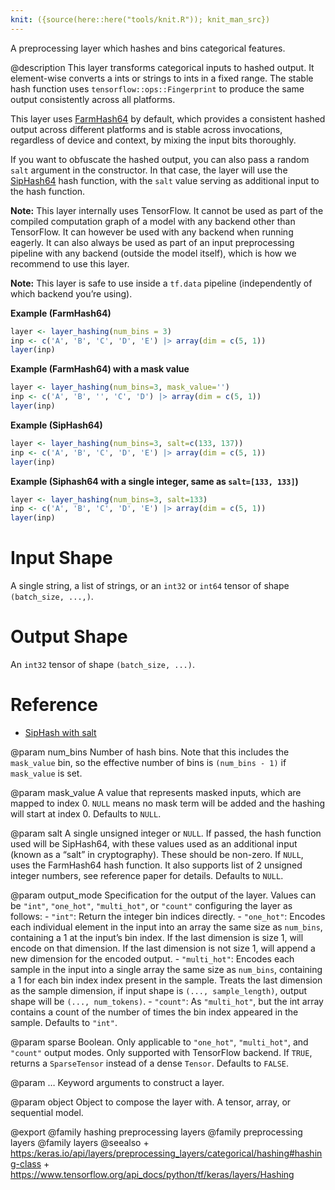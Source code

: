 ```yaml
---
knit: ({source(here::here("tools/knit.R")); knit_man_src})
---
```

A preprocessing layer which hashes and bins categorical features.

@description
This layer transforms categorical inputs to hashed output. It element-wise
converts a ints or strings to ints in a fixed range. The stable hash
function uses `tensorflow::ops::Fingerprint` to produce the same output
consistently across all platforms.

This layer uses [FarmHash64](https://github.com/google/farmhash) by default,
which provides a consistent hashed output across different platforms and is
stable across invocations, regardless of device and context, by mixing the
input bits thoroughly.

If you want to obfuscate the hashed output, you can also pass a random
`salt` argument in the constructor. In that case, the layer will use the
[SipHash64](https://github.com/google/highwayhash) hash function, with
the `salt` value serving as additional input to the hash function.

**Note:** This layer internally uses TensorFlow. It cannot
be used as part of the compiled computation graph of a model with
any backend other than TensorFlow.
It can however be used with any backend when running eagerly.
It can also always be used as part of an input preprocessing pipeline
with any backend (outside the model itself), which is how we recommend
to use this layer.

**Note:** This layer is safe to use inside a `tf.data` pipeline
(independently of which backend you're using).

**Example (FarmHash64)**

```r
layer <- layer_hashing(num_bins = 3)
inp <- c('A', 'B', 'C', 'D', 'E') |> array(dim = c(5, 1))
layer(inp)
```

**Example (FarmHash64) with a mask value**

```r
layer <- layer_hashing(num_bins=3, mask_value='')
inp <- c('A', 'B', '', 'C', 'D') |> array(dim = c(5, 1))
layer(inp)
```

**Example (SipHash64)**

```r
layer <- layer_hashing(num_bins=3, salt=c(133, 137))
inp <- c('A', 'B', 'C', 'D', 'E') |> array(dim = c(5, 1))
layer(inp)
```

**Example (Siphash64 with a single integer, same as `salt=[133, 133]`)**

```r
layer <- layer_hashing(num_bins=3, salt=133)
inp <- c('A', 'B', 'C', 'D', 'E') |> array(dim = c(5, 1))
layer(inp)
```

# Input Shape
A single string, a list of strings, or an `int32` or `int64` tensor
of shape `(batch_size, ...,)`.

# Output Shape
An `int32` tensor of shape `(batch_size, ...)`.

# Reference
- [SipHash with salt](https://www.131002.net/siphash/siphash.pdf)

@param num_bins
Number of hash bins. Note that this includes the `mask_value`
bin, so the effective number of bins is `(num_bins - 1)`
if `mask_value` is set.

@param mask_value
A value that represents masked inputs, which are mapped to
index 0. `NULL` means no mask term will be added and the
hashing will start at index 0. Defaults to `NULL`.

@param salt
A single unsigned integer or `NULL`.
If passed, the hash function used will be SipHash64,
with these values used as an additional input
(known as a "salt" in cryptography).
These should be non-zero. If `NULL`, uses the FarmHash64 hash
function. It also supports list of 2 unsigned
integer numbers, see reference paper for details.
Defaults to `NULL`.

@param output_mode
Specification for the output of the layer. Values can be
`"int"`, `"one_hot"`, `"multi_hot"`, or
`"count"` configuring the layer as follows:
- `"int"`: Return the integer bin indices directly.
- `"one_hot"`: Encodes each individual element in the input into an
    array the same size as `num_bins`, containing a 1
    at the input's bin index. If the last dimension is size 1,
    will encode on that dimension.
    If the last dimension is not size 1, will append a new
    dimension for the encoded output.
- `"multi_hot"`: Encodes each sample in the input into a
    single array the same size as `num_bins`,
    containing a 1 for each bin index
    index present in the sample. Treats the last dimension
    as the sample dimension, if input shape is
    `(..., sample_length)`, output shape will be
    `(..., num_tokens)`.
- `"count"`: As `"multi_hot"`, but the int array contains a count of
    the number of times the bin index appeared in the sample.
Defaults to `"int"`.

@param sparse
Boolean. Only applicable to `"one_hot"`, `"multi_hot"`,
and `"count"` output modes. Only supported with TensorFlow
backend. If `TRUE`, returns a `SparseTensor` instead of
a dense `Tensor`. Defaults to `FALSE`.

@param ...
Keyword arguments to construct a layer.

@param object
Object to compose the layer with. A tensor, array, or sequential model.

@export
@family hashing preprocessing layers
@family preprocessing layers
@family layers
@seealso
+ <https:/keras.io/api/layers/preprocessing_layers/categorical/hashing#hashing-class>
+ <https://www.tensorflow.org/api_docs/python/tf/keras/layers/Hashing>

